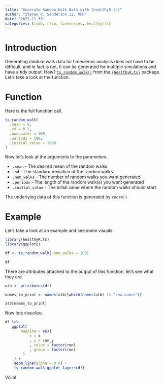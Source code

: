 ```yaml
---
title: "Generate Random Walk Data with {healthyR.ts}"
author: "Steven P. Sanderson II, MPH"
date: "2022-11-30"
categories: [code, rtip, timeseries, healthyrts]
---
```


# Introduction

Generating random walk data for timesieries analysis does not have to be difficult, and in fact is not. It can be generated for multiple simulations and have a tidy output. How? [`ts_random_walk()`](https://www.spsanderson.com/healthyR.ts/reference/ts_random_walk.html) from the [`{healthyR.ts}`](https://www.spsanderson.com/healthyR.ts/) package. Let's take a look at the function.

# Function

Here is the full function call.

```r
ts_random_walk(
  .mean = 0,
  .sd = 0.1,
  .num_walks = 100,
  .periods = 100,
  .initial_value = 1000
)
```

Now let's look at the arguments to the parameters.

*  `.mean` - The desired mean of the random walks
*  `.sd` - The standard deviation of the random walks
*  `.num_walks` - The number of random walks you want generated
*  `.periods` - The length of the random walk(s) you want generated
*  `.initial_value` - The initial value where the random walks should start

The underlying data of this function is generated by `rnorm()`

# Example

Let's take a look at an example and see some visuals. 

```r
library(healthyR.ts)
library(ggplot2)

df <- ts_random_walk(.num_walks = 100)

df
```

There are attributes attached to the output of this function, let's see what they are.

```r
atb <- attributes(df)

names_to_print <- names(atb)[which(names(atb) != "row.names")]

atb[names_to_print]
```

Now lets visualize.

```r
df %>%
   ggplot(
       mapping = aes(
           x = x
           , y = cum_y
           , color = factor(run)
           , group = factor(run)
        )
    ) +
    geom_line(alpha = 0.8) +
    ts_random_walk_ggplot_layers(df)
```

Voila!